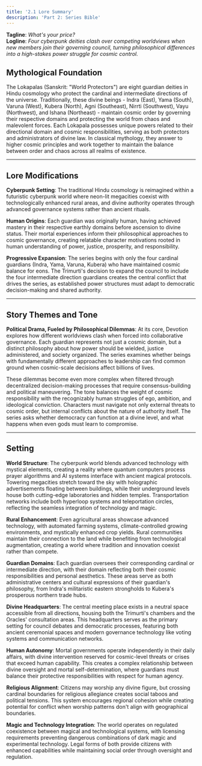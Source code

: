 ```yaml
---
title: '2.1 Lore Summary'
description: 'Part 2: Series Bible'
---
```


**Tagline**: _What's your price?_  
**Logline**: _Four cyberpunk deities clash over competing worldviews when new members join their governing council, turning philosophical differences into a high-stakes power struggle for cosmic control._

## Mythological Foundation

The Lokapalas (Sanskrit: "World Protectors") are eight guardian deities in Hindu cosmology who protect the cardinal and intermediate directions of the universe. Traditionally, these divine beings - Indra (East), Yama (South), Varuna (West), Kubera (North), Agni (Southeast), Nirrti (Southwest), Vayu (Northwest), and Ishana (Northeast) - maintain cosmic order by governing their respective domains and protecting the world from chaos and malevolent forces. Each Lokapala possesses unique powers related to their directional domain and cosmic responsibilities, serving as both protectors and administrators of divine law. In classical mythology, they answer to higher cosmic principles and work together to maintain the balance between order and chaos across all realms of existence.

---

## Lore Modifications

**Cyberpunk Setting**: The traditional Hindu cosmology is reimagined within a futuristic cyberpunk world where neon-lit megacities coexist with technologically enhanced rural areas, and divine authority operates through advanced governance systems rather than ancient rituals.

**Human Origins**: Each guardian was originally human, having achieved mastery in their respective earthly domains before ascension to divine status. Their mortal experiences inform their philosophical approaches to cosmic governance, creating relatable character motivations rooted in human understanding of power, justice, prosperity, and responsibility.

**Progressive Expansion**: The series begins with only the four cardinal guardians (Indra, Yama, Varuna, Kubera) who have maintained cosmic balance for eons. The Trimurti's decision to expand the council to include the four intermediate direction guardians creates the central conflict that drives the series, as established power structures must adapt to democratic decision-making and shared authority.

---

## Story Themes and Tone

**Political Drama, Fueled by Philosophical Dilemmas**: At its core, Devotion explores how different worldviews clash when forced into collaborative governance. Each guardian represents not just a cosmic domain, but a distinct philosophy about how power should be wielded, justice administered, and society organized. The series examines whether beings with fundamentally different approaches to leadership can find common ground when cosmic-scale decisions affect billions of lives.

These dilemmas become even more complex when filtered through decentralized decision-making processes that require consensus-building and political maneuvering. The tone balances the weight of cosmic responsibility with the recognizably human struggles of ego, ambition, and ideological conviction. Characters must navigate not only external threats to cosmic order, but internal conflicts about the nature of authority itself. The series asks whether democracy can function at a divine level, and what happens when even gods must learn to compromise.

---

## Setting

**World Structure**: The cyberpunk world blends advanced technology with mystical elements, creating a reality where quantum computers process prayer algorithms and AI systems interface with ancient magical protocols. Towering megacities stretch toward the sky with holographic advertisements floating between buildings, while their underground levels house both cutting-edge laboratories and hidden temples. Transportation networks include both hyperloop systems and teleportation circles, reflecting the seamless integration of technology and magic.

**Rural Enhancement**: Even agricultural areas showcase advanced technology, with automated farming systems, climate-controlled growing environments, and mystically enhanced crop yields. Rural communities maintain their connection to the land while benefiting from technological augmentation, creating a world where tradition and innovation coexist rather than compete.

**Guardian Domains**: Each guardian oversees their corresponding cardinal or intermediate direction, with their domain reflecting both their cosmic responsibilities and personal aesthetics. These areas serve as both administrative centers and cultural expressions of their guardian's philosophy, from Indra's militaristic eastern strongholds to Kubera's prosperous northern trade hubs.

**Divine Headquarters**: The central meeting place exists in a neutral space accessible from all directions, housing both the Trimurti's chambers and the Oracles' consultation areas. This headquarters serves as the primary setting for council debates and democratic processes, featuring both ancient ceremonial spaces and modern governance technology like voting systems and communication networks.

**Human Autonomy**: Mortal governments operate independently in their daily affairs, with divine intervention reserved for cosmic-level threats or crises that exceed human capability. This creates a complex relationship between divine oversight and mortal self-determination, where guardians must balance their protective responsibilities with respect for human agency.

**Religious Alignment**: Citizens may worship any divine figure, but crossing cardinal boundaries for religious allegiance creates social taboos and political tensions. This system encourages regional cohesion while creating potential for conflict when worship patterns don't align with geographical boundaries.

**Magic and Technology Integration**: The world operates on regulated coexistence between magical and technological systems, with licensing requirements preventing dangerous combinations of dark magic and experimental technology. Legal forms of both provide citizens with enhanced capabilities while maintaining social order through oversight and regulation.
